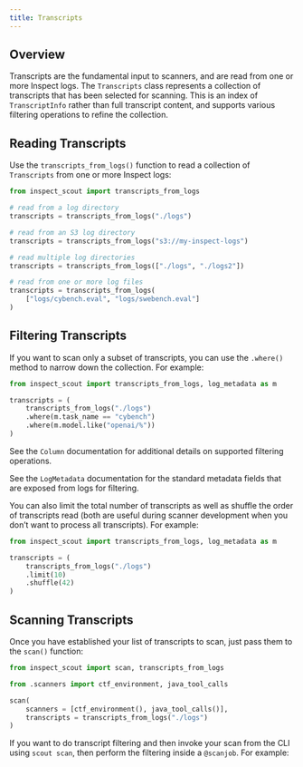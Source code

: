 ```yaml
---
title: Transcripts
---
```


## Overview

Transcripts are the fundamental input to scanners, and are read from one or more Inspect logs. The `Transcripts` class represents a collection of transcripts that has been selected for scanning. This is an index of `TranscriptInfo` rather than full transcript content, and supports various filtering operations to refine the collection.

## Reading Transcripts

Use the `transcripts_from_logs()` function to read a collection of `Transcripts` from one or more Inspect logs:

``` python
from inspect_scout import transcripts_from_logs

# read from a log directory
transcripts = transcripts_from_logs("./logs")

# read from an S3 log directory
transcripts = transcripts_from_logs("s3://my-inspect-logs")

# read multiple log directories
transcripts = transcripts_from_logs(["./logs", "./logs2"])

# read from one or more log files
transcripts = transcripts_from_logs(
    ["logs/cybench.eval", "logs/swebench.eval"]
)
```

## Filtering Transcripts

If you want to scan only a subset of transcripts, you can use the `.where()` method to narrow down the collection. For example:

``` python
from inspect_scout import transcripts_from_logs, log_metadata as m

transcripts = (
    transcripts_from_logs("./logs")
    .where(m.task_name == "cybench")
    .where(m.model.like("openai/%"))
)
```

See the `Column` documentation for additional details on supported filtering operations.

See the `LogMetadata` documentation for the standard metadata fields that are exposed from logs for filtering.

You can also limit the total number of transcripts as well as shuffle the order of transcripts read (both are useful during scanner development when you don't want to process all transcripts). For example:

``` python
from inspect_scout import transcripts_from_logs, log_metadata as m

transcripts = (
    transcripts_from_logs("./logs")
    .limit(10)
    .shuffle(42)
)
```

## Scanning Transcripts

Once you have established your list of transcripts to scan, just pass them to the `scan()` function:

``` python
from inspect_scout import scan, transcripts_from_logs

from .scanners import ctf_environment, java_tool_calls

scan(
    scanners = [ctf_environment(), java_tool_calls()],
    transcripts = transcripts_from_logs("./logs")
)
```

If you want to do transcript filtering and then invoke your scan from the CLI using `scout scan`, then perform the filtering inside a `@scanjob`. For example: